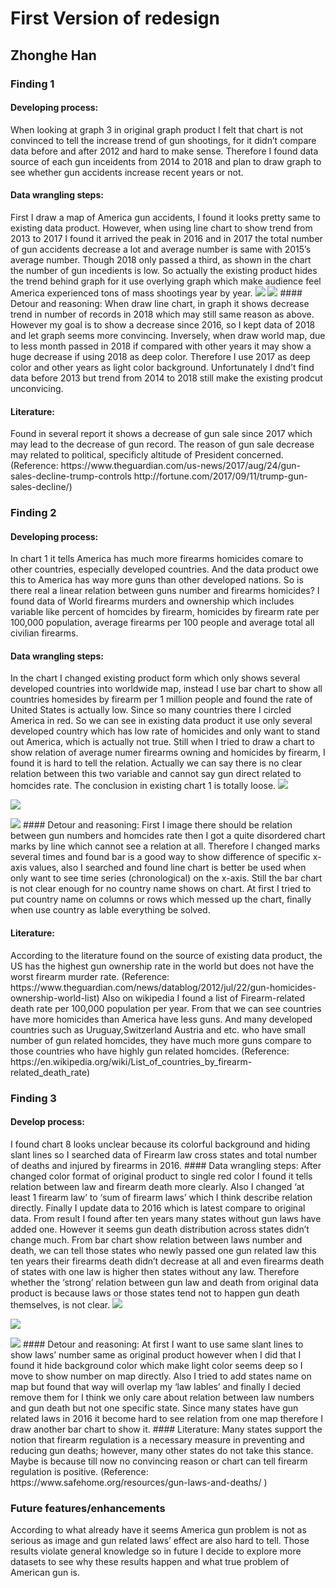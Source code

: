 # First Version of redesign
## Zhonghe Han

### Finding 1

#### Developing process:
When looking at graph 3 in original graph product I felt that chart is not convinced to tell the increase trend of gun shootings, for it didn't compare data before and after 2012 and hard to make sense. Therefore I found data source of each gun inceidents from 2014 to 2018 and plan to draw graph to see whether gun accidents increase recent years or not. 

#### Data wrangling steps:
First I draw a map of America gun accidents, I found it looks pretty same to existing data product. 
However, when using line chart to show trend from 2013 to 2017 I found it arrived the peak in 2016 and in 2017 the total number of gun accidents decrease a lot and average number is same with 2015's average number. Though 2018 only passed a third, as shown in the chart the number of gun incedients is low. So actually the existing product hides the trend behind graph for it use overlying graph which make audience feel America experienced tons of mass shootings year by year.
![](images/2014-2017.png)
![](images/numbers.png)
#### Detour and reasoning:
When draw line chart, in graph it shows decrease trend in number of records in 2018 which may still same reason as above. However my goal is to show a decrease since 2016, so I kept data of 2018 and let graph seems more convincing. 
Inversely, when draw world map, due to less month passed in 2018 if compared with other years it may show a huge decrease if using 2018 as deep color. Therefore I use 2017 as deep color and other years as light color background.
Unfortunately I dnd't find data before 2013 but trend from 2014 to 2018 still make the existing prodcut unconvicing. 

#### Literature:
Found in several report it shows a decrease of gun sale since 2017 which may lead to the decrease of gun record. The reason of gun sale decrease may related to political, specificly altitude of President concerned. (Reference: https://www.theguardian.com/us-news/2017/aug/24/gun-sales-decline-trump-controls  http://fortune.com/2017/09/11/trump-gun-sales-decline/)

### Finding 2

#### Developing process:
In chart 1 it tells America has much more firearms homicides comare to other countries, especially developed countries. And the data product owe this to America has way more guns than other developed nations. So is there real a linear relation between guns number and firearms homicides? I found data of World firearms murders and ownership which includes variable like percent of homcides by firearm, homicides by firearm rate per 100,000 population, average firearms per 100 people and average total all civilian firearms. 

#### Data wrangling steps:
In the chart I changed existing product form which only shows several developed countries into worldwide map, instead I use bar chart to show all countries homesides by firearm per 1 million people and found the rate of United States is actually low. Since so many countries there I circled America in red. So we can see in existing data product it use only several developed country which has low rate of homicides and only want to stand out America, which is actually not true. 
Still when I tried to draw a chart to show relation of average numer firearms owning and homicides by firearm, I found it is hard to tell the relation. Actually we can say there is no clear relation between this two variable and cannot say gun direct related to homcides rate. The conclusion in existing chart 1 is totally loose.
![](images/chart1.PNG)

![](images/Inkedamerica_LI.jpg)

![](images/firearms_and_homicides.png)
#### Detour and reasoning:
First I image there should be relation between gun numbers and homcides rate then I got a quite disordered chart marks by line which cannot see a relation at all. Therefore I changed marks several times and found bar is a good way to show difference of specific x-axis values, also I searched and found line chart is better be used when only want to see time series (chronological) on the x-axis.
Still the bar chart is not clear enough for no country name shows on chart. At first I tried to put country name on columns or rows which messed up the chart, finally when use country as lable everything be solved.

#### Literature:
According to the literature found on the source of existing data product, the US has the highest gun ownership rate in the world but does not have the worst firearm murder rate. (Reference: https://www.theguardian.com/news/datablog/2012/jul/22/gun-homicides-ownership-world-list)
Also on wikipedia I found a list of Firearm-related death rate per 100,000 population per year. From that we can see countries have more homicides than America have less guns. And many developed countries such as Uruguay,Switzerland Austria and etc. who have small number of gun related homcides, they have much more guns compare to those countries who have highly gun related homcides. (Reference: https://en.wikipedia.org/wiki/List_of_countries_by_firearm-related_death_rate)

### Finding 3
#### Develop process:
I found chart 8 looks unclear because its colorful background and hiding slant lines so I searched data of Firearm law cross states and total number of deaths and injured by firearms in 2016. 
#### Data wrangling steps:
After changed color format of original product to single red color I found it tells relation between law and firearm death more clearly. Also I changed 'at least 1 firearm law' to 'sum of firearm laws' which I think describe relation directly. Finally I update data to 2016 which is latest compare to original data. From result I found after ten years many states without gun laws have added one. However it seems gun death distribution across states didn't change much. From bar chart show relation between laws number and death, we can tell those states who newly passed one gun related law this ten years their firearms death didn't decrease at all and even firearms death of states with one law is higher then states without any law. Therefore whether the 'strong' relation between gun law and death from original data product is because laws or those states tend not to happen gun death themselves, is not clear. 
![](images/chart8.PNG)

![](images/law_and_death.png)

![](images/law_and_death_bar.png)
#### Detour and reasoning:
At first I want to use same slant lines to show laws' number same as original product however when I did that I found it hide background color which make light color seems deep so I move to show number on map directly. Also I tried to add states name on map but found that way will overlap my 'law lables' and finally I decied remove them for I think we only care about relation between law numbers and gun death but not one specific state. Since many states have gun related laws in 2016 it become hard to see relation from one map therefore I draw another bar chart to show it. 
#### Literature:
Many states support the notion that firearm regulation is a necessary measure in preventing and reducing gun deaths; however, many other states do not take this stance. Maybe is because till now no convincing reason or chart can tell firearm regulation is positive. (Reference: https://www.safehome.org/resources/gun-laws-and-deaths/ )

### Future features/enhancements
According to what already have it seems America gun problem is not as serious as image and gun related laws' effect are also hard to tell. Those results violate general knowledge so in future I decide to explore more datasets to see why these results happen and what true problem of American gun is. 
